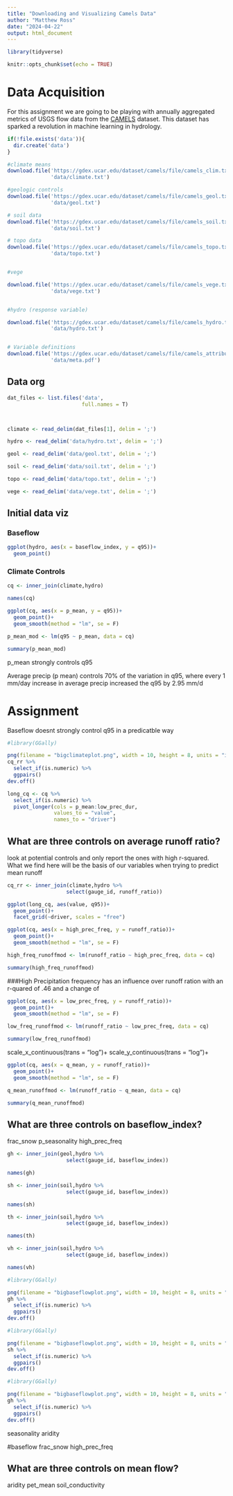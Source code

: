 ```yaml
---
title: "Downloading and Visualizing Camels Data"
author: "Matthew Ross"
date: "2024-04-22"
output: html_document
---
```


```r
library(tidyverse)

knitr::opts_chunk$set(echo = TRUE)
```


# Data Acquisition

For this assignment we are going to be playing with annually
aggregated metrics of USGS flow data from the [CAMELS](https://ral.ucar.edu/solutions/products/camels) dataset. This dataset
has sparked a revolution in machine learning in hydrology. 


```r
if(!file.exists('data')){
  dir.create('data')
}

#climate means
download.file('https://gdex.ucar.edu/dataset/camels/file/camels_clim.txt',
              'data/climate.txt')

#geologic controls
download.file('https://gdex.ucar.edu/dataset/camels/file/camels_geol.txt',
              'data/geol.txt')

# soil data
download.file('https://gdex.ucar.edu/dataset/camels/file/camels_soil.txt',
              'data/soil.txt')

# topo data
download.file('https://gdex.ucar.edu/dataset/camels/file/camels_topo.txt',
              'data/topo.txt')


#vege 

download.file('https://gdex.ucar.edu/dataset/camels/file/camels_vege.txt',
              'data/vege.txt')


#hydro (response variable)

download.file('https://gdex.ucar.edu/dataset/camels/file/camels_hydro.txt',
              'data/hydro.txt')


# Variable definitions
download.file('https://gdex.ucar.edu/dataset/camels/file/camels_attributes_v2.0.pdf',
              'data/meta.pdf')

```


## Data org


```r
dat_files <- list.files('data',
                        full.names = T)



climate <- read_delim(dat_files[1], delim = ';')

hydro <- read_delim('data/hydro.txt', delim = ';')

geol <- read_delim('data/geol.txt', delim = ';')

soil <- read_delim('data/soil.txt', delim = ';')

topo <- read_delim('data/topo.txt', delim = ';')

vege <- read_delim('data/vege.txt', delim = ';')


```

## Initial data viz
### Baseflow
```r
ggplot(hydro, aes(x = baseflow_index, y = q95))+
  geom_point()
```

### Climate Controls
```r
cq <- inner_join(climate,hydro)

names(cq)

ggplot(cq, aes(x = p_mean, y = q95))+
  geom_point()+
  geom_smooth(method = "lm", se = F)

p_mean_mod <- lm(q95 ~ p_mean, data = cq)

summary(p_mean_mod)

```
p_mean strongly controls q95

Average precip (p mean) controls 70% of the variation in q95, where every 1 mm/day increase in average precip increased the q95 by 2.95 mm/d

# Assignment
Baseflow doesnt strongly control q95 in a predicatble way
```r
#library(GGally)

png(filename = "bigclimateplot.png", width = 10, height = 8, units = "in", res = 300)
cq_rr %>% 
  select_if(is.numeric) %>% 
  ggpairs()
dev.off()
```




```r
long_cq <- cq %>% 
  select_if(is.numeric) %>% 
  pivot_longer(cols = p_mean:low_prec_dur,
               values_to = "value",
               names_to = "driver")
```

## What are three controls on average runoff ratio? 
look at potential controls and only report the ones with high r-squared. What we find here will be the basis of our variables when trying to predict mean runoff

```r
cq_rr <- inner_join(climate,hydro %>% 
                   select(gauge_id, runoff_ratio))
```

```r
ggplot(long_cq, aes(value, q95))+
  geom_point()+
  facet_grid(~driver, scales = "free")
```

```r

ggplot(cq, aes(x = high_prec_freq, y = runoff_ratio))+
  geom_point()+
  geom_smooth(method = "lm", se = F)

```

```r
high_freq_runoffmod <- lm(runoff_ratio ~ high_prec_freq, data = cq)

summary(high_freq_runoffmod)

```
###High Precipitation frequency has an influence over runoff ration with an r-quared of .46 and a change of

```r

ggplot(cq, aes(x = low_prec_freq, y = runoff_ratio))+
  geom_point()+
  geom_smooth(method = "lm", se = F)

```

```r
low_freq_runoffmod <- lm(runoff_ratio ~ low_prec_freq, data = cq)

summary(low_freq_runoffmod)

```

  scale_x_continuous(trans = "log")+
  scale_y_continuous(trans = "log")+

```r

ggplot(cq, aes(x = q_mean, y = runoff_ratio))+
  geom_point()+
  geom_smooth(method = "lm", se = F)

```

```r
q_mean_runoffmod <- lm(runoff_ratio ~ q_mean, data = cq)

summary(q_mean_runoffmod)

```



## What are three controls on baseflow_index? 
frac_snow
p_seasonality
high_prec_freq

```r
gh <- inner_join(geol,hydro %>% 
                   select(gauge_id, baseflow_index))

names(gh)
```

```r
sh <- inner_join(soil,hydro %>% 
                   select(gauge_id, baseflow_index))

names(sh)
```

```r
th <- inner_join(soil,hydro %>% 
                   select(gauge_id, baseflow_index))

names(th)
```

```r
vh <- inner_join(soil,hydro %>% 
                   select(gauge_id, baseflow_index))

names(vh)
```

```r
#library(GGally)

png(filename = "bigbaseflowplot.png", width = 10, height = 8, units = "in", res = 300)
gh %>% 
  select_if(is.numeric) %>% 
  ggpairs()
dev.off()
```


```r
#library(GGally)

png(filename = "bigbaseflowplot.png", width = 10, height = 8, units = "in", res = 300)
sh %>% 
  select_if(is.numeric) %>% 
  ggpairs()
dev.off()
```


```r
#library(GGally)

png(filename = "bigbaseflowplot.png", width = 10, height = 8, units = "in", res = 300)
gh %>% 
  select_if(is.numeric) %>% 
  ggpairs()
dev.off()
```



seasonality
aridity

#baseflow
frac_snow
high_prec_freq


## What are three controls on mean flow? 
aridity
pet_mean
soil_conductivity



